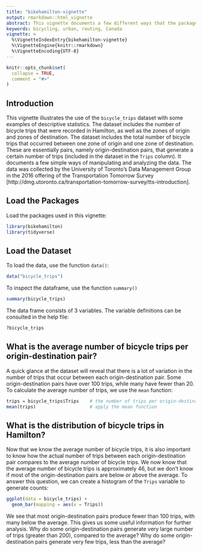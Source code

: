 ```yaml
---
title: "bikehamilton-vignette"
output: rmarkdown::html_vignette
abstract: This vignette documents a few different ways that the package and associated dataset can be used, including data analysis. The dataset includes the number of bicycle trips that were recorded in Hamilton through the Transportation Tomorrow Survey.
keywords: bicycling, urban, routing, Canada 
vignette: >
  %\VignetteIndexEntry{bikehamilton-vignette}
  %\VignetteEngine{knitr::rmarkdown}
  %\VignetteEncoding{UTF-8}
---
```


```r
knitr::opts_chunk$set(
  collapse = TRUE,
  comment = "#>"
)
```

## Introduction

This vignette illustrates the use of the `bicycle_trips` dataset with some examples of descriptive statistics. The dataset includes the number of bicycle trips that were recorded in Hamilton, as well as the zones of origin and zones of destination. The dataset includes the total number of bicycle trips that occurred between one zone of origin and one zone of destination. These are essentially pairs, namely origin-destination pairs, that generate a certain number of trips (included in the dataset in the `Trips` column).  It documents a few simple ways of manipulating and analyzing the data. The data was collected by the University of Toronto's Data Management Group in the 2016 offering of the Transportation Tomorrow Survey [http://dmg.utoronto.ca/transportation-tomorrow-survey/tts-introduction].

## Load the Packages

Load the packages used in this vignette:
```r
library(bikehamilton)
library(tidyverse)
```

## Load the Dataset

To load the data, use the function `data()`:
```r
data("bicycle_trips")
```

To inspect the dataframe, use the function `summary()`
```r
summary(bicycle_trips)
```

The data frame consists of 3 variables. The variable definitions can be consulted in the help file:
```r
?bicycle_trips
```

## What is the average number of bicycle trips per origin-destination pair?

A quick glance at the dataset will reveal that there is a lot of variation in the number of trips that occur between each origin-destination pair. Some origin-destination pairs have over 100 trips, while many have fewer than 20. To calculate the average number of trips, we use the `mean` function:
```r
trips = bicycle_trips$Trips    # the number of trips per origin-destination pair 
mean(trips)                    # apply the mean function 
```

## What is the distribution of bicycle trips in Hamilton?

Now that we know the average number of bicycle trips, it is also important to know how the actual number of trips between each origin-destination pair compares to the average number of bicycle trips. We now know that the average number of bicycle trips is approximately 46, but we don't know if most of the origin-destination pairs are below or above the average. To answer this question, we can create a histogram of the `Trips` variable to generate counts:
```r
ggplot(data = bicycle_trips) + 
  geom_bar(mapping = aes(x = Trips))
```

We see that most origin-destination pairs produce fewer than 100 trips, with many below the average. This gives us some useful information for further analysis. Why do some origin-destination pairs generate very large number of trips (greater than 200), compared to the average? Why do some origin-destination pairs generate very few trips, less than the average? 
